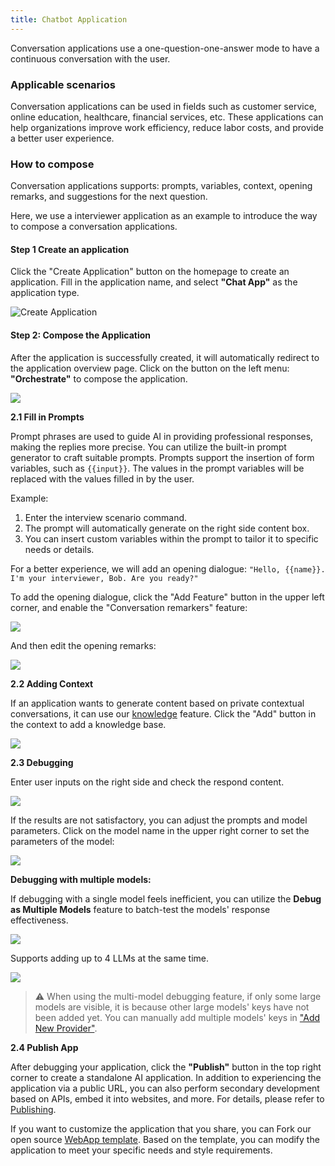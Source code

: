 ```yaml
---
title: Chatbot Application
---
```


Conversation applications use a one-question-one-answer mode to have a continuous conversation with the user.

### Applicable scenarios

Conversation applications can be used in fields such as customer service, online education, healthcare, financial services, etc. These applications can help organizations improve work efficiency, reduce labor costs, and provide a better user experience.

### How to compose

Conversation applications supports: prompts, variables, context, opening remarks, and suggestions for the next question.

Here, we use a interviewer application as an example to introduce the way to compose a conversation applications.

#### Step 1 Create an application

Click the "Create Application" button on the homepage to create an application. Fill in the application name, and select **"Chat App"** as the application type.

![Create Application](https://assets-docs.dify.ai/2024/12/8012e6ed06bfb10b239a4b999b1a0787.png)

#### Step 2: Compose the Application

After the application is successfully created, it will automatically redirect to the application overview page. Click on the button on the left menu: **"Orchestrate"** to compose the application.

![](https://assets-docs.dify.ai/dify-enterprise-mintlify/en/guides/application-orchestrate/6e45b9cecf2280814de20375ca0a3734.png)

**2.1 Fill in Prompts**

Prompt phrases are used to guide AI in providing professional responses, making the replies more precise. You can utilize the built-in prompt generator to craft suitable prompts. Prompts support the insertion of form variables, such as `{{input}}`. The values in the prompt variables will be replaced with the values filled in by the user.

Example:

1. Enter the interview scenario command.
2. The prompt will automatically generate on the right side content box.
3. You can insert custom variables within the prompt to tailor it to specific needs or details.

For a better experience, we will add an opening dialogue: `"Hello, {{name}}. I'm your interviewer, Bob. Are you ready?"`

To add the opening dialogue, click the "Add Feature" button in the upper left corner, and enable the "Conversation remarkers" feature:

![](https://assets-docs.dify.ai/dify-enterprise-mintlify/en/guides/application-orchestrate/86ff7c2f2c29bc4a31e3b4a255ecbb84.png)

And then edit the opening remarks:

![](https://assets-docs.dify.ai/dify-enterprise-mintlify/en/guides/application-orchestrate/30f248ed143042b06d46b95c4f062fe1.png)

**2.2 Adding Context**

If an application wants to generate content based on private contextual conversations, it can use our [knowledge](/en/guides/knowledge-base/readme) feature. Click the "Add" button in the context to add a knowledge base.

![](https://assets-docs.dify.ai/dify-enterprise-mintlify/en/guides/application-orchestrate/dcdcfbe0d7b44792c53d1d026aeebe29.png)

**2.3 Debugging**

Enter user inputs on the right side and check the respond content.

![](https://assets-docs.dify.ai/dify-enterprise-mintlify/en/guides/application-orchestrate/1509ff763400980eba81dac1f01d996f.png)

If the results are not satisfactory, you can adjust the prompts and model parameters. Click on the model name in the upper right corner to set the parameters of the model:

![](https://assets-docs.dify.ai/dify-enterprise-mintlify/en/guides/application-orchestrate/07a8c40ba969e849f083e27dee6992b0.png)

**Debugging with multiple models:**

If debugging with a single model feels inefficient, you can utilize the **Debug as Multiple Models** feature to batch-test the models' response effectiveness.

![](https://assets-docs.dify.ai/dify-enterprise-mintlify/en/guides/application-orchestrate/bf067815b692fc617c4f23f02e687dd9.png)

Supports adding up to 4 LLMs at the same time.

![](https://assets-docs.dify.ai/dify-enterprise-mintlify/en/guides/application-orchestrate/67818c83a30cae24eb7048fe9dc96538.png)

> ⚠️ When using the multi-model debugging feature, if only some large models are visible, it is because other large models' keys have not been added yet. You can manually add multiple models' keys in ["Add New Provider"](/en/guides/model-configuration/new-provider).

**2.4 Publish App**

After debugging your application, click the **"Publish"** button in the top right corner to create a standalone AI application. In addition to experiencing the application via a public URL, you can also perform secondary development based on APIs, embed it into websites, and more. For details, please refer to [Publishing](/en/guides/application-publishing/launch-your-webapp-quickly/web-app-settings).

If you want to customize the application that you share, you can Fork our open source [WebApp template](https://github.com/langgenius/webapp-conversation). Based on the template, you can modify the application to meet your specific needs and style requirements.